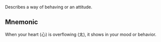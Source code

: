 Describes a way of behaving or an attitude.

## Mnemonic

When your heart (心) is overflowing (太), it shows in your mood or behavior.
